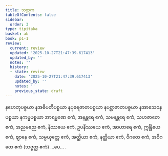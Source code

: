 ```yaml
---
title: သတ္တက
tableOfContents: false
sidebar:
  order: 3
type: tipitaka
basket: ab
book: p1-1
review:
  current: review
  updated: '2025-10-27T21:47:39.617413'
  updated_by: ''
  notes: ''
  history:
  - state: review
    date: '2025-10-27T21:47:39.617413'
    updated_by: ''
    notes: ''
    previous_state: draft
---
```



<ReviewStatus review={frontmatter.review} showDetails={true} />

<HypothesisAnnotation frontmatter={frontmatter} />

<DynamicBreadcrumb />

<Paragraph number="796" book="p1-1">
နဟေတုပစ္စယာ နအဓိပတိပစ္စယာ နပုရေဇာတပစ္စယာ နပစ္ဆာဇာတပစ္စယာ နအာသေဝနပစ္စယာ နကမ္မပစ္စယာ အာရမ္မဏေ ဧကံ, အနန္တရေ ဧကံ, သမနန္တရေ ဧကံ, သဟဇာတေ ဧကံ, အညမညေ ဧကံ, နိဿယေ ဧကံ, ဥပနိဿယေ ဧကံ, အာဟာရေ ဧကံ, ဣန္ဒြိယေ ဧကံ, ဈာနေ ဧကံ, သမ္ပယုတ္တေ ဧကံ, အတ္ထိယာ ဧကံ, နတ္ထိယာ ဧကံ, ဝိဂတေ ဧကံ, အဝိဂတေ ဧကံ (သဗ္ဗတ္ထ ဧကံ) …ပေ… .
</Paragraph>